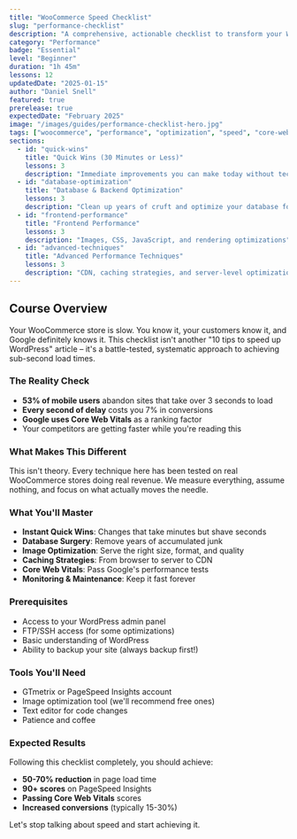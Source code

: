 ```yaml
---
title: "WooCommerce Speed Checklist"
slug: "performance-checklist"
description: "A comprehensive, actionable checklist to transform your WooCommerce store from sluggish to lightning-fast. Real metrics, real results."
category: "Performance"
badge: "Essential"
level: "Beginner"
duration: "1h 45m"
lessons: 12
updatedDate: "2025-01-15"
author: "Daniel Snell"
featured: true
prerelease: true
expectedDate: "February 2025"
image: "/images/guides/performance-checklist-hero.jpg"
tags: ["woocommerce", "performance", "optimization", "speed", "core-web-vitals"]
sections:
  - id: "quick-wins"
    title: "Quick Wins (30 Minutes or Less)"
    lessons: 3
    description: "Immediate improvements you can make today without technical expertise"
  - id: "database-optimization"
    title: "Database & Backend Optimization"
    lessons: 3
    description: "Clean up years of cruft and optimize your database for speed"
  - id: "frontend-performance"
    title: "Frontend Performance"
    lessons: 3
    description: "Images, CSS, JavaScript, and rendering optimizations"
  - id: "advanced-techniques"
    title: "Advanced Performance Techniques"
    lessons: 3
    description: "CDN, caching strategies, and server-level optimizations"
---
```


## Course Overview

Your WooCommerce store is slow. You know it, your customers know it, and Google definitely knows it. This checklist isn't another "10 tips to speed up WordPress" article – it's a battle-tested, systematic approach to achieving sub-second load times.

### The Reality Check

- **53% of mobile users** abandon sites that take over 3 seconds to load
- **Every second of delay** costs you 7% in conversions
- **Google uses Core Web Vitals** as a ranking factor
- Your competitors are getting faster while you're reading this

### What Makes This Different

This isn't theory. Every technique here has been tested on real WooCommerce stores doing real revenue. We measure everything, assume nothing, and focus on what actually moves the needle.

### What You'll Master

- **Instant Quick Wins**: Changes that take minutes but shave seconds
- **Database Surgery**: Remove years of accumulated junk
- **Image Optimization**: Serve the right size, format, and quality
- **Caching Strategies**: From browser to server to CDN
- **Core Web Vitals**: Pass Google's performance tests
- **Monitoring & Maintenance**: Keep it fast forever

### Prerequisites

- Access to your WordPress admin panel
- FTP/SSH access (for some optimizations)
- Basic understanding of WordPress
- Ability to backup your site (always backup first!)

### Tools You'll Need

- GTmetrix or PageSpeed Insights account
- Image optimization tool (we'll recommend free ones)
- Text editor for code changes
- Patience and coffee

### Expected Results

Following this checklist completely, you should achieve:
- **50-70% reduction** in page load time
- **90+ scores** on PageSpeed Insights
- **Passing Core Web Vitals** scores
- **Increased conversions** (typically 15-30%)

Let's stop talking about speed and start achieving it.